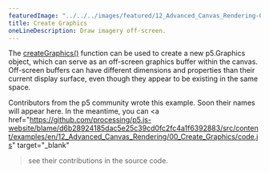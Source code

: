 ---
featuredImage: "../../../images/featured/12_Advanced_Canvas_Rendering-00_Create_Graphics-thumbnail.png"
title: Create Graphics
oneLineDescription: Draw imagery off-screen.
---

The
<a href="https://p5js.org/reference/#/p5/createGraphics" target="_blank">createGraphics()</a>
function can be used to create a new p5.Graphics object, which can serve as
an off-screen graphics buffer within the canvas. Off-screen buffers can have
different dimensions and properties than their current display surface, even
though they appear to be existing in the same space.

Contributors from the p5 community wrote this example. Soon their names will 
appear here. In the meantime, you can 
<a 
href="https://github.com/processing/p5.js-website/blame/d6b28924185dac5e25c39cd0fc2fc4a1f6392883/src/content/examples/en/12_Advanced_Canvas_Rendering/00_Create_Graphics/code.js" target="_blank"
>see their contributions in the source code</a>.